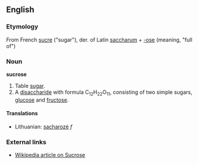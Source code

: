 ==English==
===Etymology===
From French [[sucre]] ("sugar"), der. of Latin [[saccharum]] + [[-ose]] (meaning, "full of")
===Noun===
'''sucrose'''
#Table [[sugar]].
#A [[disaccharide]] with formula C<sub>12</sub>H<sub>22</sub>O<sub>11</sub>, consisting of two simple sugars, [[glucose]] and [[fructose]].

====Translations====
*Lithuanian: [[sacharozė]] ''f''

===External links===
*[[w:sucrose|Wikipedia article on Sucrose]]
